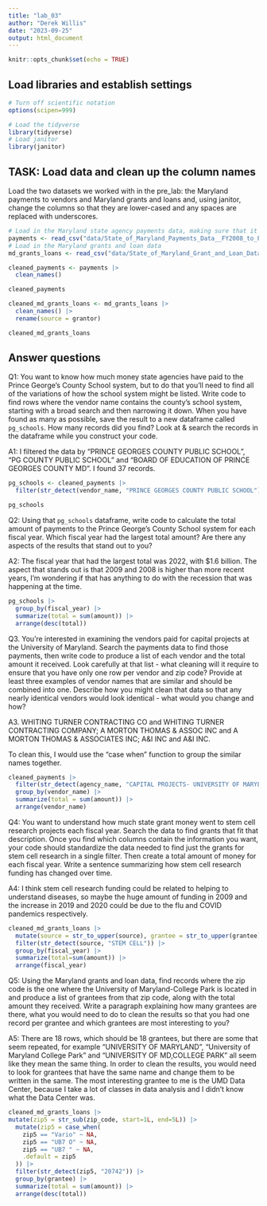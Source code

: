 ```yaml
---
title: "lab_03"
author: "Derek Willis"
date: "2023-09-25"
output: html_document
---
```


```r
knitr::opts_chunk$set(echo = TRUE)
```

## Load libraries and establish settings

```r
# Turn off scientific notation
options(scipen=999)

# Load the tidyverse
library(tidyverse)
# Load janitor
library(janitor)
```

## TASK: Load data and clean up the column names

Load the two datasets we worked with in the pre_lab: the Maryland payments to vendors and Maryland grants and loans and, using janitor, change the columns so that they are lower-cased and any spaces are replaced with underscores.

```r
# Load in the Maryland state agency payments data, making sure that it correctly sets the datatypes using all of the rows
payments <- read_csv("data/State_of_Maryland_Payments_Data__FY2008_to_FY2024.csv", guess_max=373564)
# Load in the Maryland grants and loan data
md_grants_loans <- read_csv("data/State_of_Maryland_Grant_and_Loan_Data__FY2009_to_FY2022.csv")

cleaned_payments <- payments |>
  clean_names()

cleaned_payments

cleaned_md_grants_loans <- md_grants_loans |>
  clean_names() |> 
  rename(source = grantor)

cleaned_md_grants_loans
```

## Answer questions

Q1: You want to know how much money state agencies have paid to the Prince George's County School system, but to do that you'll need to find all of the variations of how the school system might be listed. Write code to find rows where the vendor name contains the county's school system, starting with a broad search and then narrowing it down. When you have found as many as possible, save the result to a new dataframe called `pg_schools`. How many records did you find? Look at & search the records in the dataframe while you construct your code.

A1: I filtered the data by "PRINCE GEORGES COUNTY PUBLIC SCHOOL", "PG COUNTY PUBLIC SCHOOL" and "BOARD OF EDUCATION OF PRINCE GEORGES COUNTY MD". I found 37 records.

```r
pg_schools <- cleaned_payments |> 
  filter(str_detect(vendor_name, "PRINCE GEORGES COUNTY PUBLIC SCHOOL") | str_detect(vendor_name, "PG COUNTY PUBLIC SCHOOL") | str_detect(vendor_name, "BOARD OF EDUCATION OF PRINCE GEORGES COUNTY MD")) 

pg_schools
```

Q2: Using that `pg_schools` dataframe, write code to calculate the total amount of payments to the Prince George's County School system for each fiscal year. Which fiscal year had the largest total amount? Are there any aspects of the results that stand out to you?

A2: The fiscal year that had the largest total was 2022, with $1.6 billion. The aspect that stands out is that 2009 and 2008 is higher than more recent years, I'm wondering if that has anything to do with the recession that was happening at the time.

```r
pg_schools |> 
  group_by(fiscal_year) |> 
  summarize(total = sum(amount)) |> 
  arrange(desc(total))
```

Q3. You're interested in examining the vendors paid for capital projects at the University of Maryland. Search the payments data to find those payments, then write code to produce a list of each vendor and the total amount it received. Look carefully at that list - what cleaning will it require to ensure that you have only one row per vendor and zip code? Provide at least three examples of vendor names that are similar and should be combined into one. Describe how you might clean that data so that any nearly identical vendors would look identical - what would you change and how?

A3. WHITING TURNER CONTRACTING CO and WHITING TURNER CONTRACTING COMPANY; A MORTON THOMAS & ASSOC INC and A MORTON THOMAS & ASSOCIATES INC; A&I INC and A&I INC.

To clean this, I would use the "case when" function to group the similar names together.

```r
cleaned_payments |>
  filter(str_detect(agency_name, "CAPITAL PROJECTS- UNIVERSITY OF MARYLAND")) |> 
  group_by(vendor_name) |> 
  summarize(total = sum(amount)) |> 
  arrange(vendor_name)
```

Q4: You want to understand how much state grant money went to stem cell research projects each fiscal year. Search the data to find grants that fit that description. Once you find which columns contain the information you want, your code should standardize the data needed to find just the grants for stem cell research in a single filter. Then create a total amount of money for each fiscal year. Write a sentence summarizing how stem cell research funding has changed over time.

A4: I think stem cell research funding could be related to helping to understand diseases, so maybe the huge amount of funding in 2009 and the increase in 2019 and 2020 could be due to the flu and COVID pandemics respectively.

```r
cleaned_md_grants_loans |> 
  mutate(source = str_to_upper(source), grantee = str_to_upper(grantee), description = str_to_upper(description)) |> 
  filter(str_detect(source, "STEM CELL")) |> 
  group_by(fiscal_year) |> 
  summarize(total=sum(amount)) |> 
  arrange(fiscal_year)
```

Q5: Using the Maryland grants and loan data, find records where the zip code is the one where the University of Maryland-College Park is located in and produce a list of grantees from that zip code, along with the total amount they received. Write a paragraph explaining how many grantees are there, what you would need to do to clean the results so that you had one record per grantee and which grantees are most interesting to you?

A5: There are 18 rows, which should be 18 grantees, but there are some that seem repeated, for example "UNIVERSITY OF MARYLAND", "University of Maryland College Park" and "UNIVERSITY OF MD,COLLEGE PARK" all seem like they mean the same thing. In order to clean the results, you would need to look for grantees that have the same name and change them to be written in the same.
The most interesting grantee to me is the UMD Data Center, because I take a lot of classes in data analysis and I didn't know what the Data Center was.

```r
cleaned_md_grants_loans |> 
mutate(zip5 = str_sub(zip_code, start=1L, end=5L)) |>
  mutate(zip5 = case_when(
    zip5 == "Vario" ~ NA,
    zip5 == "UB7 O" ~ NA,
    zip5 == "UB7 " ~ NA,
    .default = zip5
  )) |> 
  filter(str_detect(zip5, "20742")) |> 
  group_by(grantee) |> 
  summarize(total = sum(amount)) |> 
  arrange(desc(total))
```

